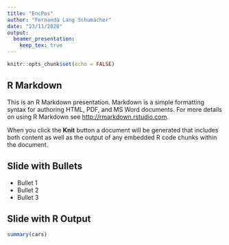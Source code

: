 ```yaml
---
title: "EncPos"
author: "Fernanda Lang Schumacher"
date: "23/11/2020"
output: 
  beamer_presentation:
    keep_tex: true
---
```

<!-- https://garrettgman.github.io/rmarkdown/beamer_presentation_format.html -->

```r
knitr::opts_chunk$set(echo = FALSE)
```

## R Markdown

This is an R Markdown presentation. Markdown is a simple formatting syntax for authoring HTML, PDF, and MS Word documents. For more details on using R Markdown see <http://rmarkdown.rstudio.com>.

When you click the **Knit** button a document will be generated that includes both content as well as the output of any embedded R code chunks within the document.

## Slide with Bullets

- Bullet 1
- Bullet 2
- Bullet 3

## Slide with R Output

```r
summary(cars)
```

